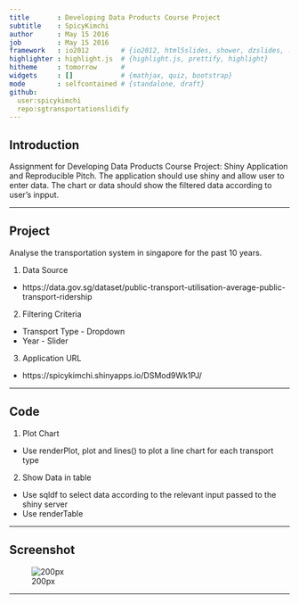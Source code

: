 ```yaml
---
title       : Developing Data Products Course Project
subtitle    : SpicyKimchi
author      : May 15 2016
job         : May 15 2016
framework   : io2012        # {io2012, html5slides, shower, dzslides, ...}
highlighter : highlight.js  # {highlight.js, prettify, highlight}
hitheme     : tomorrow      # 
widgets     : []            # {mathjax, quiz, bootstrap}
mode        : selfcontained # {standalone, draft}
github:
  user:spicykimchi
  repo:sgtransportationslidify 
---
```


## Introduction

Assignment for Developing Data Products Course Project: Shiny Application and Reproducible Pitch.
The application should use shiny and allow user to enter data. The chart or data should show the filtered data according to user's inpput.


---

## Project

Analyse the transportation system in singapore for the past 10 years.

1. Data Source
+ https://data.gov.sg/dataset/public-transport-utilisation-average-public-transport-ridership

2. Filtering Criteria
+ Transport Type - Dropdown
+ Year - Slider

3. Application URL
+ https://spicykimchi.shinyapps.io/DSMod9Wk1PJ/


---

## Code

1. Plot Chart  
+ Use renderPlot, plot and lines() to plot a line chart for each transport type 
  
2. Show Data in table
+ Use sqldf to select data according to the relevant input passed to the shiny server
+ Use renderTable


---

## Screenshot

![200px](Output1.png) 


---